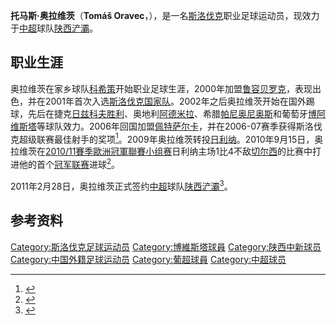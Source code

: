 {{noteta|G1=足球}}{{infobox Football biography
|          playername = 奥拉维茨<br>Tomáš Oravec
|               image = [[File:Tomáš_Oravec_IMG_3882.jpg|220px]]
|            fullname = Tomáš Oravec
|         dateofbirth = {{birth date and age|1980|7|3}}
|         cityofbirth = [[科希策|科希策]]
|      countryofbirth = [[捷克斯洛伐克|捷克斯洛伐克]]
|              height = {{Height|m=1.86}}
|            position = [[前锋_(足球)|前锋]]
|         currentclub = 
|          clubnumber = 
|          youthyears = 
|          youthclubs = 科希策Spoje<br/>[[VSS高斯錫足球會|科希策]]
|               years = 1998–2000<br/>2000–2002<br/>2002–2004<br/>2004–2005<br/>2005<br>2006<br/>2006–2008<br/>2009–2010<br/>2011
|               clubs = [[VSS高斯錫足球會|科希策]]<br/>[[魯容貝羅克足球俱樂部|鲁容贝罗克]]<br/>[[薛斯高夫足球會|日兹科夫胜利]]<br/>[[艾特米拿華卡默德林足球會|阿德米拉]]<br/>[[帕尼奥尼奥斯足球俱乐部|帕尼奥尼奥斯]]<br>[[博維斯塔足球會|博阿维斯塔]]<br/>[[佩特萨尔卡足球俱乐部|佩特萨尔卡]]<br/>[[日利纳足球俱乐部|日利纳]]<br/>[[陕西浐灞|陕西浐灞]]
|         caps(goals) = {{0}}31 {{0}}(4)<br/>{{0}}39 (20)<br/>{{0}}53 (16)<br/>{{0}}28 {{0}}(8)<br/>{{0}}13 {{0}}(2)<br>{{0}}12 {{0}}(0)<br/>{{0}}66 (28)<br/>{{0}}36 (22)<br/>{{0}}11 (3)
|       nationalyears = 2001–
|        nationalteam = [[斯洛伐克国家足球队|斯洛伐克]]
| nationalcaps(goals) = {{0}}{{0}}9 {{0}}(3)
|            pcupdate = 
|            ntupdate = 
}}
'''托马斯·奥拉维茨'''（'''Tomáš Oravec'''，{{bd|1980年|7月3日|||O}}），是一名[[斯洛伐克|斯洛伐克]]职业足球运动员，现效力于[[中超|中超]]球队[[陕西浐灞|陕西浐灞]]。

==职业生涯==
奥拉维茨在家乡球队[[VSS高斯錫足球會|科希策]]开始职业足球生涯，2000年加盟[[魯容貝羅克足球俱樂部|鲁容贝罗克]]，表现出色，并在2001年首次入选[[斯洛伐克国家足球队|斯洛伐克国家队]]。2002年之后奥拉维茨开始在国外踢球，先后在捷克[[薛斯高夫足球會|日兹科夫胜利]]、奥地利[[艾特米拿華卡默德林足球會|阿德米拉]]、希腊[[帕尼奥尼奥斯足球俱乐部|帕尼奥尼奥斯]]和葡萄牙[[博維斯塔足球會|博阿维斯塔]]等球队效力。2006年回国加盟[[佩特萨尔卡足球俱乐部|佩特萨尔卡]]，并在2006-07赛季获得斯洛伐克超级联赛最佳射手的奖项<ref>{{cite web|date=2007-05-31|language=sk|title=Kráľom ligových strelcov v sezóne 2006/07 Tomáš Oravec|url=http://www.profutbal.sk/spravy/?id=49477|deadurl=yes|archiveurl=https://web.archive.org/web/20070927091012/http://www.profutbal.sk/spravy/?id=49477|archivedate=2007-09-27}}</ref>。2009年奥拉维茨转投[[日利纳足球俱乐部|日利纳]]。2010年9月15日，奥拉维茨在[[2010/11賽季歐洲冠軍聯賽|2010/11賽季歐洲冠軍聯賽]][[2010/11賽季歐洲冠軍聯賽分組賽|小组赛]]日利纳主场1比4不敌[[切尔西足球俱乐部|切尔西]]的比赛中打进他的首个[[歐洲冠軍聯賽|冠军联赛]]进球<ref>{{cite web|date=2010-09-15|language=en|title=Anelka leads Chelsea procession in Zilina|url=http://www.uefa.com/uefachampionsleague/matches/season=2011/round=2000118/match=2002820/postmatch/report/index.html#chelsea+strong+zilina|access-date=2011-03-07|archive-date=2011-11-17|archive-url=https://web.archive.org/web/20111117215238/http://www.uefa.com/uefachampionsleague/matches/season=2011/round=2000118/match=2002820/postmatch/report/index.html#chelsea+strong+zilina|dead-url=no}}</ref>。

2011年2月28日，奥拉维茨正式签约[[中超|中超]]球队[[陕西浐灞|陕西浐灞]]<ref>{{Cite web |url=http://we.sportscn.com/viewnews-739044.html |title=浐灞顺利签约奥拉维茨 四大实力派洋枪到位拒水货 |access-date=2011-03-07 |archive-date=2018-09-29 |archive-url=https://web.archive.org/web/20180929215915/http://we.sportscn.com/viewnews-739044.html |dead-url=no }}</ref>。

==参考资料==
{{reflist}}

{{DEFAULTSORT:Oravec, Tomas}}
[[Category:斯洛伐克足球运动员|Category:斯洛伐克足球运动员]]
[[Category:博維斯塔球員|Category:博維斯塔球員]]
[[Category:陕西中新球员|Category:陕西中新球员]]
[[Category:中国外籍足球运动员|Category:中国外籍足球运动员]]
[[Category:葡超球員|Category:葡超球員]]
[[Category:中超球员|Category:中超球员]]